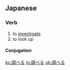 ==Japanese==
{{ja-kanjitab|調}}
===Verb===
{{ja-verb|kk|type=2|tr=trans|hira=しらべる|rom=shiraberu}}
#to [[investigate]]
#to look up
====Conjugation====
{{ja-ichi|調べ|しらべ|shirabe}}

[[ko:調べる]]
[[lo:調べる]]
[[uk:調べる]]
